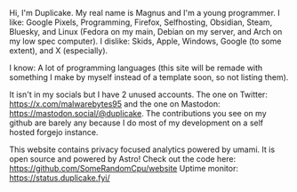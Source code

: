 Hi, I'm Duplicake. My real name is Magnus and I'm a young programmer.
I like: Google Pixels, Programming, Firefox, Selfhosting, Obsidian, Steam, Bluesky, and Linux (Fedora on my main, Debian on my server, and Arch on my low spec computer).
I dislike: Skids, Apple, Windows, Google (to some extent), and X (especially).

I know: A lot of programming languages (this site will be remade with something I make by myself instead of a template soon, so not listing them).

It isn't in my socials but I have 2 unused accounts. The one on Twitter: https://x.com/malwarebytes95 and the one on Mastodon: https://mastodon.social/@duplicake.
The contributions you see on my github are barely any because I do most of my development on a self hosted forgejo instance.

This website contains privacy focused analytics powered by umami. It is open source and powered by Astro! Check out the code here: https://github.com/SomeRandomCpu/website
Uptime monitor: https://status.duplicake.fyi/
